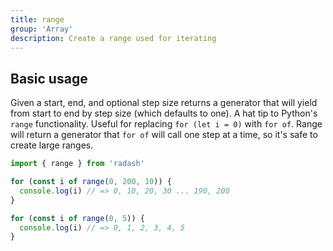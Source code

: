 ```yaml
---
title: range
group: 'Array'
description: Create a range used for iterating
---
```





## Basic usage

Given a start, end, and optional step size returns a generator that will yield from start to end by step size (which defaults to one). A hat tip to Python's `range` functionality. Useful for replacing `for (let i = 0)` with `for of`. Range will return a generator that `for of` will call one step at a time, so it's safe to create large ranges.

```ts
import { range } from 'radash'

for (const i of range(0, 200, 10)) {
  console.log(i) // => 0, 10, 20, 30 ... 190, 200
}

for (const i of range(0, 5)) {
  console.log(i) // => 0, 1, 2, 3, 4, 5
}
```







